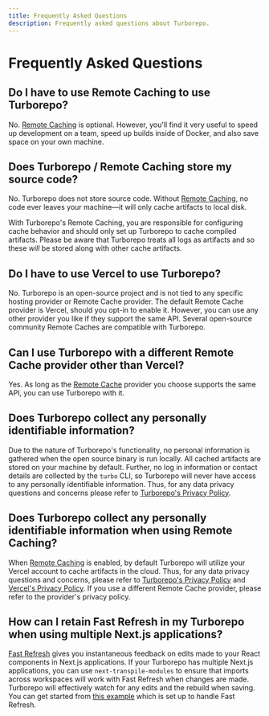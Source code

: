 ```yaml
---
title: Frequently Asked Questions
description: Frequently asked questions about Turborepo.
---
```


# Frequently Asked Questions

## Do I have to use Remote Caching to use Turborepo?

No. [Remote Caching](./core-concepts/remote-caching) is optional. However, you'll find it very useful to speed up development on a team, speed up builds inside of Docker, and also save space on your own machine.

## Does Turborepo / Remote Caching store my source code?

No. Turborepo does not store source code. Without [Remote Caching](./core-concepts/remote-caching), no code ever leaves your machine—it will only cache artifacts to local disk.

With Turborepo's Remote Caching, you are responsible for configuring cache behavior and should only set up Turborepo to cache compiled artifacts. Please be aware that Turborepo treats all logs as artifacts and so these _will_ be stored along with other cache artifacts.

## Do I have to use Vercel to use Turborepo?

No. Turborepo is an open-source project and is not tied to any specific hosting provider or Remote Cache provider. The default Remote Cache provider is Vercel, should you opt-in to enable it. However, you can use any other provider you like if they support the same API. Several open-source community Remote Caches are compatible with Turborepo.

## Can I use Turborepo with a different Remote Cache provider other than Vercel?

Yes. As long as the [Remote Cache](./core-concepts/remote-caching) provider you choose supports the same API, you can use Turborepo with it.

## Does Turborepo collect any personally identifiable information?

Due to the nature of Turborepo's functionality, no personal information is gathered when the open source binary is run locally. All cached artifacts are stored on your machine by default. Further, no log in information or contact details are collected by the `turbo` CLI, so Turborepo will never have access to any personally identifiable information. Thus, for any data privacy questions and concerns please refer to [Turborepo's Privacy Policy](https://turborepo.org/privacy).

## Does Turborepo collect any personally identifiable information when using Remote Caching?

When [Remote Caching](./core-concepts/remote-caching) is enabled, by default Turborepo will utilize your Vercel account to cache artifacts in the cloud. Thus, for any data privacy questions and concerns, please refer to [Turborepo's Privacy Policy](https://turborepo.org/privacy) and [Vercel's Privacy Policy](https://vercel.com/legal/privacy-policy). If you use a different Remote Cache provider, please refer to the provider's privacy policy.

## How can I retain Fast Refresh in my Turborepo when using multiple Next.js applications?

[Fast Refresh](https://nextjs.org/docs/basic-features/fast-refresh) gives you instantaneous feedback on edits made to your React components in Next.js applications. If your Turborepo has multiple Next.js applications, you can use `next-transpile-modules` to ensure that imports across workspaces will work with Fast Refresh when changes are made. Turborepo will effectively watch for any edits and the rebuild when saving. You can get started from [this example](https://github.com/vercel/turbo/tree/main/examples/basic) which is set up to handle Fast Refresh.
